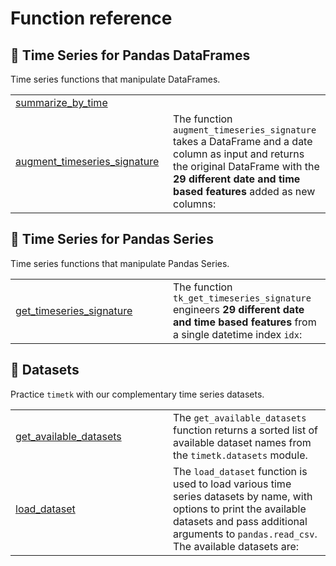 # Function reference

## 🐼 Time Series for Pandas DataFrames

Time series functions that manipulate DataFrames.

| | |
| --- | --- |
| [summarize_by_time](summarize_by_time.qmd#timetk.summarize_by_time) |  |
| [augment_timeseries_signature](augment_timeseries_signature.qmd#timetk.augment_timeseries_signature) | The function `augment_timeseries_signature` takes a DataFrame and a date column as input and returns the original DataFrame with the **29 different date and time based features** added as new columns:  |

## 🐼 Time Series for Pandas Series

Time series functions that manipulate Pandas Series.

| | |
| --- | --- |
| [get_timeseries_signature](get_timeseries_signature.qmd#timetk.get_timeseries_signature) | The function `tk_get_timeseries_signature` engineers **29 different date and time based features** from a single datetime index `idx`:  |

## 💾 Datasets

Practice `timetk` with our complementary time series datasets.

| | |
| --- | --- |
| [get_available_datasets](get_available_datasets.qmd#timetk.datasets.get_datasets.get_available_datasets) | The `get_available_datasets` function returns a sorted list of available dataset names from the `timetk.datasets` module. |
| [load_dataset](load_dataset.qmd#timetk.datasets.get_datasets.load_dataset) | The `load_dataset` function is used to load various time series datasets by name, with options to print the available datasets and pass additional arguments to `pandas.read_csv`. The available datasets are: |